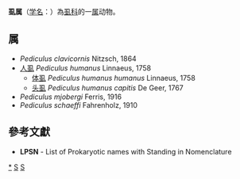 {{noteTA
|1=zh-hans:虱;zh-hant:蝨;
|2=zh-hans:虱毛目;zh-tw:毛蝨目;zh:蝨毛目;
}}
{{Automatic taxobox
| taxon = Pediculus
| authority = Linnaeus, 1758
| parent authority = Leach, 1817
| image = Male human head louse.jpg
| image_caption = [[头虱|头虱]] ''Pediculus humanus capitis''
}}
'''虱属'''（[[学名|学名]]：{{lang|la|''Pediculus''}}）為[[虱科|虱科]]的一[[属|属]]动物。

==属==
* ''Pediculus clavicornis'' Nitzsch, 1864
* [[人虱|人虱]] ''Pediculus humanus'' Linnaeus, 1758
** [[体虱|体虱]] ''Pediculus humanus humanus'' Linnaeus, 1758
** [[头虱|头虱]] ''Pediculus humanus capitis'' De Geer, 1767
* ''Pediculus mjobergi'' Ferris, 1916
* ''Pediculus schaeffi'' Fahrenholz, 1910

==參考文獻==
{{reflist}}
* '''LPSN''' - List of Prokaryotic names with Standing in Nomenclature

{{taxonbar}}

[[Category:_虱科|*]]
[[Category:1758年描述的分类群|S]]
[[Category:卡尔·林奈命名的生物分类|S]]